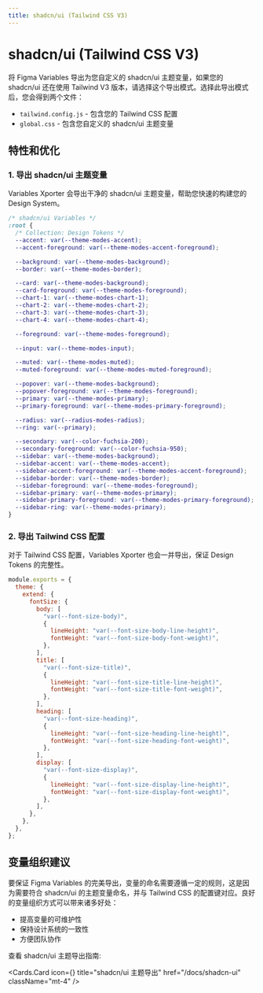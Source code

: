 ```yaml
---
title: shadcn/ui (Tailwind CSS V3)
---
```



# shadcn/ui (Tailwind CSS V3)

将 Figma Variables 导出为您自定义的 shadcn/ui 主题变量，如果您的 shadcn/ui 还在使用 Tailwind V3 版本，请选择这个导出模式。选择此导出模式后，您会得到两个文件：

- `tailwind.config.js` - 包含您的 Tailwind CSS 配置
- `global.css` - 包含您自定义的 shadcn/ui 主题变量

## 特性和优化

### 1. 导出 shadcn/ui 主题变量

Variables Xporter 会导出干净的 shadcn/ui 主题变量，帮助您快速的构建您的 Design System。

```css
/* shadcn/ui Variables */
:root {
  /* Collection: Design Tokens */
  --accent: var(--theme-modes-accent);
  --accent-foreground: var(--theme-modes-accent-foreground);

  --background: var(--theme-modes-background);
  --border: var(--theme-modes-border);

  --card: var(--theme-modes-background);
  --card-foreground: var(--theme-modes-foreground);
  --chart-1: var(--theme-modes-chart-1);
  --chart-2: var(--theme-modes-chart-2);
  --chart-3: var(--theme-modes-chart-3);
  --chart-4: var(--theme-modes-chart-4);

  --foreground: var(--theme-modes-foreground);

  --input: var(--theme-modes-input);

  --muted: var(--theme-modes-muted);
  --muted-foreground: var(--theme-modes-muted-foreground);

  --popover: var(--theme-modes-background);
  --popover-foreground: var(--theme-modes-foreground);
  --primary: var(--theme-modes-primary);
  --primary-foreground: var(--theme-modes-primary-foreground);

  --radius: var(--radius-modes-radius);
  --ring: var(--primary);

  --secondary: var(--color-fuchsia-200);
  --secondary-foreground: var(--color-fuchsia-950);
  --sidebar: var(--theme-modes-background);
  --sidebar-accent: var(--theme-modes-accent);
  --sidebar-accent-foreground: var(--theme-modes-accent-foreground);
  --sidebar-border: var(--theme-modes-border);
  --sidebar-foreground: var(--theme-modes-foreground);
  --sidebar-primary: var(--theme-modes-primary);
  --sidebar-primary-foreground: var(--theme-modes-primary-foreground);
  --sidebar-ring: var(--theme-modes-primary);
}
```

### 2. 导出 Tailwind CSS 配置

对于 Tailwind CSS 配置，Variables Xporter 也会一并导出，保证 Design Tokens 的完整性。

```javascript
module.exports = {
  theme: {
    extend: {
      fontSize: {
        body: [
          "var(--font-size-body)",
          {
            lineHeight: "var(--font-size-body-line-height)",
            fontWeight: "var(--font-size-body-font-weight)",
          },
        ],
        title: [
          "var(--font-size-title)",
          {
            lineHeight: "var(--font-size-title-line-height)",
            fontWeight: "var(--font-size-title-font-weight)",
          },
        ],
        heading: [
          "var(--font-size-heading)",
          {
            lineHeight: "var(--font-size-heading-line-height)",
            fontWeight: "var(--font-size-heading-font-weight)",
          },
        ],
        display: [
          "var(--font-size-display)",
          {
            lineHeight: "var(--font-size-display-line-height)",
            fontWeight: "var(--font-size-display-font-weight)",
          },
        ],
      },
    },
  },
};
```

## 变量组织建议

要保证 Figma Variables 的完美导出，变量的命名需要遵循一定的规则，这是因为需要符合 shadcn/ui 的主题变量命名，并与 Tailwind CSS 的配置键对应。良好的变量组织方式可以带来诸多好处：

- 提高变量的可维护性
- 保持设计系统的一致性
- 方便团队协作

查看 shadcn/ui 主题导出指南:

<Cards.Card
  icon={<BookOpenCheck />}
  title="shadcn/ui 主题导出"
  href="/docs/shadcn-ui"
  className="mt-4"
/>
